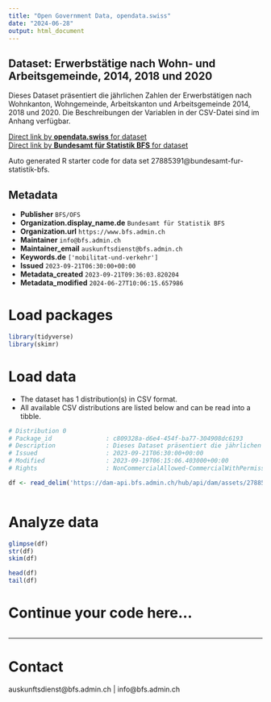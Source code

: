 ```yaml
---
title: "Open Government Data, opendata.swiss"
date: "2024-06-28"
output: html_document
---
```


## Dataset: Erwerbstätige nach Wohn- und Arbeitsgemeinde, 2014, 2018 und 2020

Dieses Dataset präsentiert die jährlichen Zahlen der Erwerbstätigen nach Wohnkanton, Wohngemeinde, Arbeitskanton und Arbeitsgemeinde 2014, 2018 und 2020. Die Beschreibungen der Variablen in der CSV-Datei sind im Anhang verfügbar.

[Direct link by **opendata.swiss** for dataset](https://opendata.swiss/de/dataset/erwerbstatige-nach-wohn-und-arbeitsgemeinde-2014-2018-und-2020)<br>
[Direct link by **Bundesamt für Statistik BFS** for dataset](https://www.bfs.admin.ch/asset/de/ts-x-11.04.04.05)

Auto generated R starter code for data set 27885391@bundesamt-fur-statistik-bfs.

## Metadata

- **Publisher** `BFS/OFS`
- **Organization.display_name.de** `Bundesamt für Statistik BFS`
- **Organization.url** `https://www.bfs.admin.ch`
- **Maintainer** `info@bfs.admin.ch`
- **Maintainer_email** `auskunftsdienst@bfs.admin.ch`
- **Keywords.de** `['mobilitat-und-verkehr']`
- **Issued** `2023-09-21T06:30:00+00:00`
- **Metadata_created** `2023-09-21T09:36:03.820204`
- **Metadata_modified** `2024-06-27T10:06:15.657986`


# Load packages

```r

library(tidyverse)
library(skimr)

```

# Load data

-   The dataset has 1 distribution(s) in CSV format.
-   All available CSV distributions are listed below and can be read into a tibble.

```r

# Distribution 0
# Package_id               : c809328a-d6e4-454f-ba77-304908dc6193
# Description              : Dieses Dataset präsentiert die jährlichen Zahlen der Erwerbstätigen nach Wohnkanton, Wohngemeinde, Arbeitskanton und Arbeitsgemeinde 2014, 2018 und 2020. Die Beschreibungen der Variablen in der CSV-Datei sind im Anhang verfügbar.
# Issued                   : 2023-09-21T06:30:00+00:00
# Modified                 : 2023-09-19T06:15:06.403000+00:00
# Rights                   : NonCommercialAllowed-CommercialWithPermission-ReferenceRequired

df <- read_delim('https://dam-api.bfs.admin.ch/hub/api/dam/assets/27885394/master')



```

# Analyze data

```r

glimpse(df)
str(df)
skim(df)

head(df)
tail(df)

```

# Continue your code here...

```r

```

------------------------------------------------------------------------

# Contact

auskunftsdienst@bfs.admin.ch | info@bfs.admin.ch
